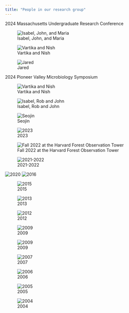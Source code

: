 ```yaml
---
title: "People in our research group"
---
```


2024 Massachusetts Undergraduate Research Conference

![Isabel, John, and Maria](images/URC_2024_Isabel_John_Maria.jpg)

![Vartika and Nish](images/URC_2024_Nish_Vartika.jpg)

![Jared](images/URC_2024_Jared.jpg)

2024 Pioneer Valley Microbiology Symposium

![Vartika and Nish](images/PVMS_2024_virophage.jpg)

![Isabel, Rob and John](images/PVMS_2024_teenyTiny1.jpg)

![Seojin](images/PVMS_2024_Seojin.jpg)


![2023](images/labphoto2023.jpg)


![Fall 2022 at the Harvard Forest Observation Tower](images/lab_photo_2022-23.jpg)

![2021-2022](images/lab_photo_2021-22.png)


![2020](images/2020_Lab_Group.png)
![2016](images/Lab_2016_v2.jpg)


![2015](images/lab_photo_2015.jpg)


![2013](images/lab_photo_2013.jpg)


![2012](images/lab_photo_mtn_2012.jpg)


![2009](images/lab_photo_river_2012.jpg)



![2009](images/lab_2009.jpg)


![2007](images/lab_2007.jpg)


![2006](images/lab_2006.jpg)


![2005](images/lab_2005.jpg)


![2004](images/lab_2004.jpg)